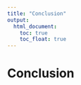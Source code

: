 ```yaml
---
title: "Conclusion"
output: 
  html_document:
    toc: true
    toc_float: true
---
```


# Conclusion
